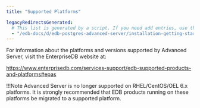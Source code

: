 ```yaml
---
title: "Supported Platforms"

legacyRedirectsGenerated:
  # This list is generated by a script. If you need add entries, use the `legacyRedirects` key.
  - "/edb-docs/d/edb-postgres-advanced-server/installation-getting-started/upgrade-guide/13/supported_platforms.html"
---
```


<div id="supported_platforms" class="registered_link"></div>

For information about the platforms and versions supported by Advanced Server, visit the EnterpriseDB website at:

<https://www.enterprisedb.com/services-support/edb-supported-products-and-platforms#epas>

!!!Note
    Advanced Server is no longer supported on RHEL/CentOS/OEL 6.x platforms. It is strongly recommended that EDB products running on these platforms be migrated to a supported platform.